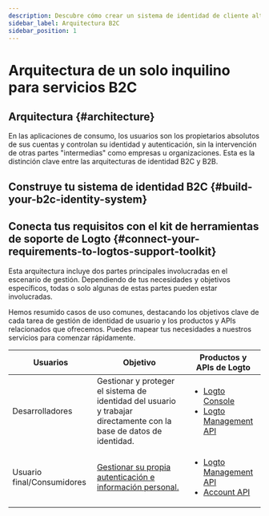 ```yaml
---
description: Descubre cómo crear un sistema de identidad de cliente altamente seguro con todas las características esenciales de AuthN y AuthO.
sidebar_label: Arquitectura B2C
sidebar_position: 1
---
```




# Arquitectura de un solo inquilino para servicios B2C

## Arquitectura \{#architecture}

En las aplicaciones de consumo, los usuarios son los propietarios absolutos de sus cuentas y controlan su identidad y autenticación, sin la intervención de otras partes "intermedias" como empresas u organizaciones. Esta es la distinción clave entre las arquitecturas de identidad B2C y B2B.

<ImageB2c width="100%" height="auto" />

## Construye tu sistema de identidad B2C \{#build-your-b2c-identity-system}

<GenericFeatures />

## Conecta tus requisitos con el kit de herramientas de soporte de Logto \{#connect-your-requirements-to-logtos-support-toolkit}

Esta arquitectura incluye dos partes principales involucradas en el escenario de gestión. Dependiendo de tus necesidades y objetivos específicos, todas o solo algunas de estas partes pueden estar involucradas.

Hemos resumido casos de uso comunes, destacando los objetivos clave de cada tarea de gestión de identidad de usuario y los productos y APIs relacionados que ofrecemos. Puedes mapear tus necesidades a nuestros servicios para comenzar rápidamente.

| Usuarios                   | Objetivo                                                                                                            | Productos y APIs de Logto                                                                                                                                        |
| -------------------------- | ------------------------------------------------------------------------------------------------------------------- | ---------------------------------------------------------------------------------------------------------------------------------------------------------------- |
| Desarrolladores            | Gestionar y proteger el sistema de identidad del usuario y trabajar directamente con la base de datos de identidad. | <ul><li>[Logto Console](https://cloud.logto.io)</li><li>[Logto Management API](https://openapi.logto.io/)</li></ul>                                              |
| Usuario final/Consumidores | [Gestionar su propia autenticación e información personal.](/end-user-flows)                                        | <ul><li>[Logto Management API](https://openapi.logto.io/)</li><li>[Account API](https://openapi.logto.io/operation/operation-getaccountcentersettings)</li></ul> |

<RelatedResource />
